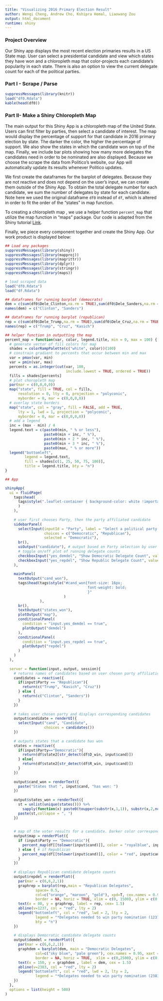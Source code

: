 ---
title: "Visualizing 2016 Primary Election Result"
author: Wenqi Cheng, Andrew Cho, Kshipra Hemal, Liaowang Zou
output: html_document
runtime: shiny
---
### Project Overview
Our Shiny app displays the most recent election primaries results in a US State map. User can select a presidential candidate and view which states they have won and a chloropleth map that color-projects each candidate's popularity in each state. There is also an option to view the current delegate count for each of the political parties. 

### Part I - Scrape / Parse 

```{r}
suppressMessages(library(knitr))
load("df0.Rdata")
kable(head(df0))
```

### Part II- Make a Shiny Chloropleth Map
The main output for this Shiny App is a chloropleth map of the United State. Users can first filter by parties, then select a candidate of interest. The map would display the percentage of support for that candidate in 2016 primary election by state. The darker the color, the higher the percentage of support. We also show the states in which the candidate won on top of the map. Finally, we include bar plots showing how many more delegates the candidates need in order to be nominated are also displayed. Because we choose the scrape the data from Politico's website, our App will automatically update its results whenever Politico updates.

We first create the dataframes for the barplot of delegates. Because they are not reactive and does not depend on the user's input, we can create them outside of the Shiny App. To obtain the total delegate number for each candidate, we sum the number of delegates by state for each candidate. Note here we used the original dataframe `df0` instead of `df`, which is altered in order to fit the order of the "states" in map function. 

To creating a chloropleth map , we use a helper function `percent_map` that utilize the map function in "maps" package. Our code is adapted from the Shiny tutorial [Link](http://shiny.rstudio.com/tutorial/lesson5/). 

Finally, we piece every component together and create the Shiny App. Our work product is displayed below:

```{r}
## Load any packages 
suppressMessages(library(shiny)) 
suppressMessages(library(mapproj))
suppressMessages(library(magrittr))
suppressMessages(library(dplyr))
suppressMessages(library(stringr)) 
suppressMessages(library(maps))

# load scraped data
load("df0.Rdata")
load("df.Rdata")

## dataframes for running barplot (democrats)
dem = c(sum(df0$Dele_Clinton,na.rm = TRUE),sum(df0$Dele_Sanders,na.rm = TRUE))
names(dem) = c("Clinton", "Sanders")

## dataframes for running barplot (republican)
rep = c(sum(df0$Dele_Trump,na.rm = TRUE),sum(df0$Dele_Cruz,na.rm = TRUE),sum(df0$Dele_Kasich,na.rm = TRUE))
names(rep) = c("Trump", "Cruz", "Kasich")

## helper function in outputting the map
percent_map = function(var, color, legend.title, min = 0, max = 100) {
  # generate vector of fill colors for map
  shades = colorRampPalette(c("white", color))(100)
  # constrain gradient to percents that occur between min and max
  var = pmax(var, min)
  var = pmin(var, max)
  percents = as.integer(cut(var, 100, 
                            include.lowest = TRUE, ordered = TRUE))
  fills = shades[percents]
  # plot choropleth map
  par(mar = c(0,0,0,0))
  map("state", fill = TRUE, col = fills, 
      resolution = 0, lty = 0, projection = "polyconic", 
      myborder = 0, mar = c(0,0,0,0))
  # overlay state borders
  map("state", col = "gray", fill = FALSE, add = TRUE,
      lty = 1, lwd = 1, projection = "polyconic", 
      myborder = 0, mar = c(0,0,0,0))
  # add a legend
  inc = (max - min) / 4
  legend.text = c(paste0(min, " % or less"),
                  paste0(min + inc, " %"),
                  paste0(min + 2 * inc, " %"),
                  paste0(min + 3 * inc, " %"),
                  paste0(max, " % or more"))
  legend("bottomleft", 
         legend = legend.text, 
         fill = shades[c(1, 25, 50, 75, 100)], 
         title = legend.title, bty = "n")
}

## App

shinyApp(
  ui = fluidPage(
    tags$head(
      tags$style(".leaflet-container { background-color: white !important; }"
      )
    ),
    
    # user first chooses Party, then the party affiliated candidate
    sidebarPanel(
      selectInput(inputId = "Party", label = "Select a political party:", 
                  choices = c("Democratic", "Republican"),
                  selected = "Democratic"),
      br(),
      uiOutput("candidate"), # output based on Party selection by user
      # toggle on/off plot of running delegate counts
      checkboxInput("yes_demdel", "Show Democratic Delegate Count", value = TRUE), 
      checkboxInput("yes_repdel", "Show Republic Delegate Count", value = TRUE)
    ),
    
    mainPanel(
      textOutput("cand_won"),
      tags$head(tags$style("#cand_won{font-size: 16px; 
                                      font-weight: bold;
                                      }"
                           )
                ),
      br(),
      textOutput("states_won"),
      plotOutput("map"),
      conditionalPanel(
        condition = "input.yes_demdel == true",
        plotOutput("demdel")
      ),
      conditionalPanel(
        condition = "input.yes_repdel == true",
        plotOutput("repdel")
      )
    )
  ),  
  
  server = function(input, output, session){
    # returns names of candidates based on user chosen party affiliation
    candidates = reactive({
      if(input$Party == "Republican"){
        return(c("Trump", "Kasich", "Cruz"))
      } else {
        return(c("Clinton", "Sanders"))
      }
    })
    
    # takes user chosen party and displays corresponding candidates
    output$candidate = renderUI({
      selectInput("cand", "Candidate", 
                  choices = candidates())
    })
    
    # outputs states that a candidate has won
    states = reactive({
      if(input$Party=="Democratic"){
        return(df$state2[str_detect(df$D_win, input$cand)])
      } else{
        return(df$state2[str_detect(df$R_win, input$cand)])
      }
    })
    
    output$cand_won = renderText({
      paste("States that ", input$cand, "has won: ")
    })
    
    output$states_won = renderText({
      st = unlist(unique(states())) %>%
        sapply(function(x) paste0(toupper(substr(x,1,1)), substr(x,2,nchar(x)))) 
      paste(st,collapse = ", ")
    })
    
    
    # map of the voter results for a candidate. Darker color corresponds to higher % votes
    output$map = renderPlot({
      if (input$Party == "Democratic"){
        percent_map(df[[tolower(input$cand)]], color = "royalblue", input$cand)
      } else { # if Republican
        percent_map(df[[tolower(input$cand)]], color = "red", input$cand)
      }  
    })
    
    # displays Republican candidate delegate counts
    output$repdel = renderPlot({
      par(mar = c(6,6,2,1))
      graphrep = barplot(rep,main = "Republican Delegates", 
              space= 0.5,
              col=c("orange", "maroon", "gold"), xpd=T, cex.names = 0.95, xaxt = "n", las = 1,
              border = NA, horiz = TRUE, xlim = c(0, 1500), ylim = c(0,1), width = rep(0.2, 3)) 
      text(x = 80, y = graphrep, label = rep, cex= 1.5)
      abline(v=1237, col = "red", lty = 2)
      legend("bottomleft", col = "red", lwd = 2, lty = 2,
              legend = "*Delegates needed to win party nomination (1237)", 
              bty = "n")
    })
    
    # displays Democratic candidate delegate counts 
    output$demdel = renderPlot({
      par(mar = c(6,6,2,1))
      graphdem = barplot(dem, main = "Democratic Delegates", 
              col=c("sky blue", "pale green"), cex.names = 0.95, xaxt = "n", las = 1, space = 0.5,
              border = NA, horiz = TRUE,  xlim = c(0,2500), ylim = c(0,1), width = rep(0.25, 2))
      text(x = 150, y = graphdem , label = dem, cex = 1.5)
      abline(v=2383, col = "red", lty = 2)
      legend("bottomleft", col = "red", lwd = 2, lty = 2,
              legend = "*Delegates needed to win party nomination (2383)", bty = "n")
    })
  },
  options = list(height = 500)
)
```

